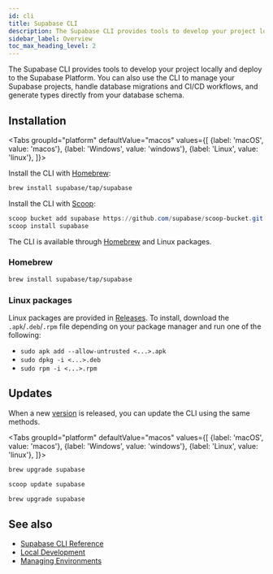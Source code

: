 ```yaml
---
id: cli
title: Supabase CLI
description: The Supabase CLI provides tools to develop your project locally and deploy to the Supabase Platform.
sidebar_label: Overview
toc_max_heading_level: 2
---
```



The Supabase CLI provides tools to develop your project locally and deploy to the Supabase Platform.
You can also use the CLI to manage your Supabase projects, handle database migrations and CI/CD workflows, and generate types directly from your database schema.

## Installation

<Tabs
  groupId="platform"
  defaultValue="macos"
  values={[
    {label: 'macOS', value: 'macos'},
    {label: 'Windows', value: 'windows'},
    {label: 'Linux', value: 'linux'},
  ]}>
<TabItem value="macos">

Install the CLI with [Homebrew](https://brew.sh):

```sh
brew install supabase/tap/supabase
```

</TabItem>

<TabItem value="windows">

Install the CLI with [Scoop](https://scoop.sh):

```powershell
scoop bucket add supabase https://github.com/supabase/scoop-bucket.git
scoop install supabase
```

</TabItem>

<TabItem value="linux">

The CLI is available through [Homebrew](https://brew.sh) and Linux packages.

### Homebrew

```sh
brew install supabase/tap/supabase
```

### Linux packages

Linux packages are provided in [Releases](https://github.com/supabase/cli/releases).
To install, download the `.apk`/`.deb`/`.rpm` file depending on your package manager
and run one of the following:

- `sudo apk add --allow-untrusted <...>.apk`
- `sudo dpkg -i <...>.deb`
- `sudo rpm -i <...>.rpm`

</TabItem>
</Tabs>

## Updates

When a new [version](https://github.com/supabase/cli/releases) is released, you can update the CLI using the same methods.

<Tabs
  groupId="platform"
  defaultValue="macos"
  values={[
    {label: 'macOS', value: 'macos'},
    {label: 'Windows', value: 'windows'},
    {label: 'Linux', value: 'linux'},
  ]}>
<TabItem value="macos">

```sh
brew upgrade supabase
```

</TabItem>

<TabItem value="windows">

```powershell
scoop update supabase
```

</TabItem>

<TabItem value="linux">

```sh
brew upgrade supabase
```

</TabItem>
</Tabs>

## See also

- [Supabase CLI Reference](/docs/reference/cli/usage)
- [Local Development](/docs/guides/cli/local-development)
- [Managing Environments](/docs/guides/cli/managing-environments)

